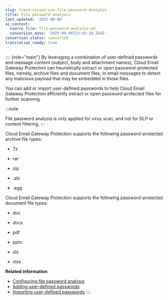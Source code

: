```yaml
---
slug: trend-vision-one-file-password-analysis
title: File password analysis
last_updated: '2025-09-08'
ai_context:
  source_file: file-password-analysis.md
  conversion_date: '2025-09-08T23:42:19.254Z'
conversion_status: converted
translation_ready: true
---
```


:::: {role="main"}
By leveraging a combination of user-defined passwords and message content (subject, body and attachment names), Cloud Email Gateway Protection can heuristically extract or open password-protected files, namely, archive files and document files, in email messages to detect any malicious payload that may be embedded in those files.

You can add or import user-defined passwords to help Cloud Email Gateway Protection efficiently extract or open password-protected files for further scanning.

:::note

File password analysis is only applied for virus scan, and not for DLP or content filtering.
:::

Cloud Email Gateway Protection supports the following password-protected archive file types:

- 7z

- rar

- zip

- .alz

- .egg

Cloud Email Gateway Protection supports the following password-protected document file types:

- doc

- docx

- pdf

- pptx

- xls

- xlsx

**Related information**

- [Configuring file password analysis](configuring-file-password-analysis.mdx)
- [Adding user-defined passwords](adding-user-defined-passwords.mdx)
- [Importing user-defined passwords](importing-user-defined-passwords.mdx)
::::
